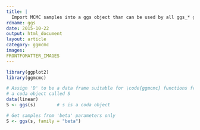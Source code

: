 ```yaml
---
title: |
  Import MCMC samples into a ggs object than can be used by all ggs_* graphical functions.
rdname: ggs
date: 2015-10-22
output: html_document
layout: article
category: ggmcmc
images:
FRONTFOMATTER_IMAGES
---
```


```r
library(ggplot2)
library(ggmcmc)
```

```r

# Assign 'D' to be a data frame suitable for \code{ggmcmc} functions from
# a coda object called S
data(linear)
S <- ggs(s)        # s is a coda object

# Get samples from 'beta' parameters only
S <- ggs(s, family = "beta")



```